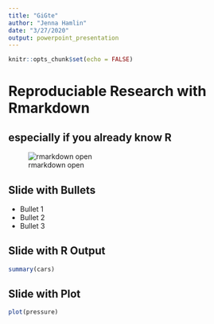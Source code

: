```yaml
---
title: "GiGte"
author: "Jenna Hamlin"
date: "3/27/2020"
output: powerpoint_presentation
---
```


```r
knitr::opts_chunk$set(echo = FALSE)
```

# Reproduciable Research with Rmarkdown

## especially if you already know R

![rmarkdown open](/Users/jennahamlin/Desktop/GiGte/markdown.open.png)

## Slide with Bullets

- Bullet 1
- Bullet 2
- Bullet 3

## Slide with R Output

```r
summary(cars)
```

## Slide with Plot

```r
plot(pressure)
```


